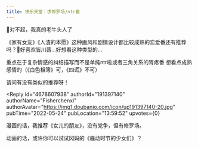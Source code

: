 ```yaml
---
title: 快乐天堂｜求修罗场/ntr番
---
```



<Forum groupName="动画番剧" groupUrl="https://www.douban.com/group/596353/" archivedAt="2025-05-16T16:30:09.907Z">
  <Post
    id="267406554"
    title="快乐天堂｜求修罗场/ntr番"
    url="https://www.douban.com/group/topic/267406554/?_spm_id=MjA2OTQ3OTI4"
    pubTime="2022-08-21"
    highlightUserId="191397140"
  >
🚬对不起，我真的老牛头人了

《家有女友》《人渣的本愿》这种画风和剧情设计都比较成熟的恋爱番还有推荐吗？🥹好喜欢皆川茜...好想看这种类型的...

重点在于复杂情感的纠结描写而不是单纯ntr啦或者三角关系的胃疼番
想看点成熟感情的（《白色相簿》可，《四谎》不可）

请问有没有类似的推荐呀！

<Reply
  id="4678607938"
  authorId="191397140"
  authorName="Fisherchenxi"
  authorAvatar="https://img1.doubanio.com/icon/up191397140-20.jpg"
  pubTime="2022-05-24"
  pubLocation="13:59:52"
  upvotes={0}
>
漫画的话，我推荐《女儿的朋友》，没有党争，但有修罗场。

动画的话，或许你可以试试冈妈的《骚动时节的少女们》？
</Reply>
  </Post>
</Forum>
